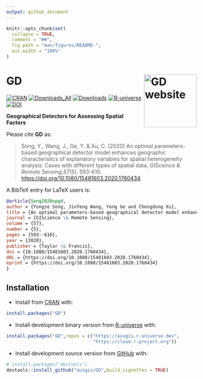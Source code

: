 ```yaml
---
output: github_document
---
```


<!-- README.md is generated from README.Rmd. Please edit that file -->

```r
knitr::opts_chunk$set(
  collapse = TRUE,
  comment = "##",
  fig.path = "man/figures/README-",
  out.width = "100%"
)
```

# GD <a href="https://ausgis.github.io/GD/"><img src="man/figures/logo.png" align="right" height="139" alt="GD website" /></a>


<!-- badges: start -->

[![CRAN](https://www.r-pkg.org/badges/version/GD)](https://CRAN.R-project.org/package=GD)
[![Downloads_All](https://badgen.net/cran/dt/GD?color=orange)](https://CRAN.R-project.org/package=GD)
[![Downloads](https://cranlogs.r-pkg.org/badges/GD)](https://CRAN.R-project.org/package=GD)
[![R-universe](https://ausgis.r-universe.dev/badges/GD)](https://ausgis.r-universe.dev/GD)
[![DOI](https://ausgis.github.io/badges/gos_paper.svg)](https://doi.org/10.1080/15481603.2020.1760434)

<!-- badges: end -->

**Geographical Detectors for Assessing Spatial Factors**

Please cite **GD** as:

> Song, Y., Wang, J., Ge, Y. & Xu, C. (2020) An optimal parameters-based geographical detector model enhances geographic characteristics of explanatory variables for spatial heterogeneity analysis: Cases with different types of spatial data,
> *GIScience & Remote Sensing*,*57*(5), 593-610.
> <https://doi.org/10.1080/15481603.2020.1760434>.

A BibTeX entry for LaTeX users is:

``` bib
@article{Song2020opgd,
author = {Yongze Song, Jinfeng Wang, Yong Ge and Chengdong Xu},
title = {An optimal parameters-based geographical detector model enhances geographic characteristics of explanatory variables for spatial heterogeneity analysis: cases with different types of spatial data},
journal = {GIScience \& Remote Sensing},
volume = {57},
number = {5},
pages = {593--610},
year = {2020},
publisher = {Taylor \& Francis},
doi = {10.1080/15481603.2020.1760434},
URL = {https://doi.org/10.1080/15481603.2020.1760434},
eprint = {https://doi.org/10.1080/15481603.2020.1760434}
}
```

## Installation

- Install from [CRAN](https://CRAN.R-project.org/package=GD) with:

``` r
install.packages("GD")
```

- Install development binary version from [R-universe](https://ausgis.r-universe.dev/GD) with:

``` r
install.packages("GD",repos = c("https://ausgis.r-universe.dev",
                                "https://cloud.r-project.org"))
```

- Install development source version from [GitHub](https://github.com/ausgis/GD) with:

``` r
# install.packages("devtools")
devtools::install_github("ausgis/GD",build_vignettes = TRUE)
```
